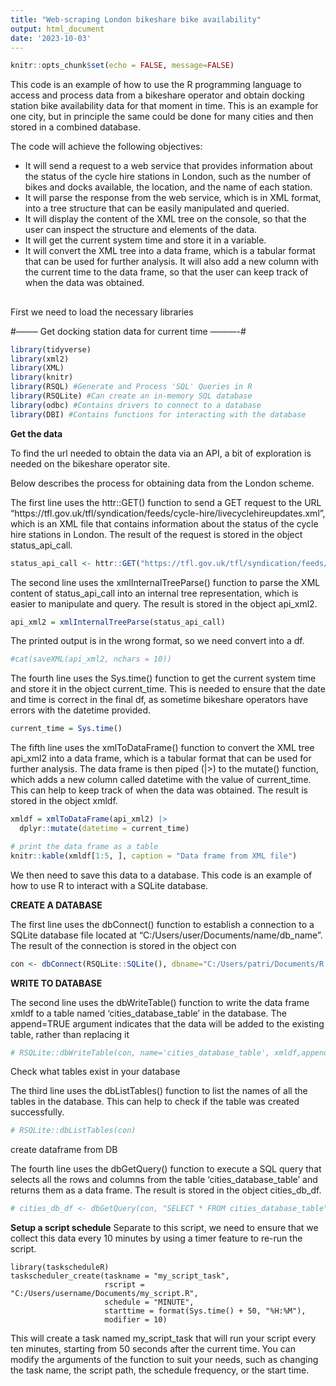 ---
title: "Web-scraping London bikeshare bike availability"
output: html_document
date: '2023-10-03'
---

```{r setup, include=FALSE}
knitr::opts_chunk$set(echo = FALSE, message=FALSE)
```

This code is an example of how to use the R programming language to access and process data from a bikeshare operator and obtain docking station bike availability data for that moment in time. This is an example for one city, but in principle the same could be done for many cities and then stored in a combined database.

The code will achieve the following objectives:

- It will send a request to a web service that provides information about the status of the cycle hire stations in London, such as the number of bikes and docks available, the location, and the name of each station.
- It will parse the response from the web service, which is in XML format, into a tree structure that can be easily manipulated and queried.
- It will display the content of the XML tree on the console, so that the user can inspect the structure and elements of the data.
- It will get the current system time and store it in a variable.
- It will convert the XML tree into a data frame, which is a tabular format that can be used for further analysis. It will also add a new column with the current time to the data frame, so that the user can keep track of when the data was obtained.


## 
First we need to load the necessary libraries

#-------- Get docking station data for current time ----------#

```{r, echo = TRUE, message=FALSE}
library(tidyverse)
library(xml2)
library(XML)
library(knitr)
library(RSQL) #Generate and Process 'SQL' Queries in R
library(RSQLite) #Can create an in-memory SQL database
library(odbc) #Contains drivers to connect to a database
library(DBI) #Contains functions for interacting with the database

```

**Get the data**

To find the url needed to obtain the data via an API, a bit of exploration is needed on the bikeshare operator site. 

Below describes the process for obtaining data from the London scheme.

The first line uses the httr::GET() function to send a GET request to the URL “https://tfl.gov.uk/tfl/syndication/feeds/cycle-hire/livecyclehireupdates.xml”, which is an XML file that contains information about the status of the cycle hire stations in London. The result of the request is stored in the object status_api_call.

```{r echo = TRUE}
status_api_call <- httr::GET("https://tfl.gov.uk/tfl/syndication/feeds/cycle-hire/livecyclehireupdates.xml")
```

The second line uses the xmlInternalTreeParse() function to parse the XML content of status_api_call into an internal tree representation, which is easier to manipulate and query. The result is stored in the object api_xml2.

```{r echo = TRUE}
api_xml2 = xmlInternalTreeParse(status_api_call)
```

The printed output is in the wrong format, so we need convert into a df.
```{r echo = TRUE}
#cat(saveXML(api_xml2, nchars = 10))

```

The fourth line uses the Sys.time() function to get the current system time and store it in the object current_time. This is needed to ensure that the date and time is correct in the final df, as sometime bikeshare operators have errors with the datetime provided. 

```{r echo = TRUE}
current_time = Sys.time()
```

The fifth line uses the xmlToDataFrame() function to convert the XML tree api_xml2 into a data frame, which is a tabular format that can be used for further analysis. The data frame is then piped (|>) to the mutate() function, which adds a new column called datetime with the value of current_time. This can help to keep track of when the data was obtained. The result is stored in the object xmldf.

```{r echo = TRUE, results='asis'}
xmldf = xmlToDataFrame(api_xml2) |>
  dplyr::mutate(datetime = current_time)

# print the data frame as a table
knitr::kable(xmldf[1:5, ], caption = "Data frame from XML file")

```


We then need to save this data to a database. This code is an example of how to use R to interact with a SQLite database.

**CREATE A DATABASE**

The first line uses the dbConnect() function to establish a connection to a SQLite database file located at “C:/Users/user/Documents/name/db_name”. The result of the connection is stored in the object con

```{r, echo = TRUE}
con <- dbConnect(RSQLite::SQLite(), dbname="C:/Users/patri/Documents/R projs/city_comparison/cities_database.db")
```

**WRITE TO DATABASE**

The second line uses the dbWriteTable() function to write the data frame xmldf to a table named ‘cities_database_table’ in the database. The append=TRUE argument indicates that the data will be added to the existing table, rather than replacing it

```{r, echo = TRUE}
# RSQLite::dbWriteTable(con, name='cities_database_table', xmldf,append=TRUE)
```

Check what tables exist in your database

The third line uses the dbListTables() function to list the names of all the tables in the database. This can help to check if the table was created successfully.
```{r, echo = TRUE}
# RSQLite::dbListTables(con)
```

create dataframe from DB

The fourth line uses the dbGetQuery() function to execute a SQL query that selects all the rows and columns from the table ‘cities_database_table’ and returns them as a data frame. The result is stored in the object cities_db_df.
```{r, echo = TRUE}
# cities_db_df <- dbGetQuery(con, "SELECT * FROM cities_database_table")
```

**Setup a script schedule**
Separate to this script, we need to ensure that we collect this data every 10 minutes by using a timer feature to re-run the script. 

```{r. echo=FALSE}
library(taskscheduleR)
taskscheduler_create(taskname = "my_script_task", 
                     rscript = "C:/Users/username/Documents/my_script.R", 
                     schedule = "MINUTE", 
                     starttime = format(Sys.time() + 50, "%H:%M"), 
                     modifier = 10)
```
This will create a task named my_script_task that will run your script every ten minutes, starting from 50 seconds after the current time. You can modify the arguments of the function to suit your needs, such as changing the task name, the script path, the schedule frequency, or the start time.

